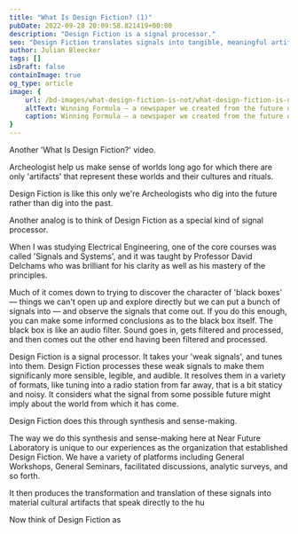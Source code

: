 ```yaml
---
title: "What Is Design Fiction? (1)"
pubDate: 2022-09-28 20:09:58.821419+00:00
description: "Design Fiction is a signal processor."
seo: "Design Fiction translates signals into tangible, meaningful artifacts, not speculations."
author: Julian Bleecker
tags: []
isDraft: false
containImage: true
og_type: article
image: {
    url: /bd-images/what-design-fiction-is-not/what-design-fiction-is-not-2024-01-16_16-00-04__1200px.jpg,
    altText: Winning Formula — a newspaper we created from the future of sports,
    caption: Winning Formula — a newspaper we created from the future of sports
}
---
```


<YouTube id="itbFPO7rcDY" />

Another 'What Is Design Fiction?' video.

Archeologist help us make sense of worlds long ago for which there are only 'artifacts' that represent these worlds and their cultures and rituals.

Design Fiction is like this only we're Archeologists who dig into the future rather than dig into the past.

Another analog is to think of Design Fiction as a special kind of signal processor.

When I was studying Electrical Engineering, one of the core courses was called 'Signals and Systems', and it was taught by Professor David Delchams who was brilliant for his clarity as well as his mastery of the principles.

Much of it comes down to trying to discover the character of 'black boxes' — things we can't open up and explore directly but we can put a bunch of signals into — and observe the signals that come out. If you do this enough, you can make some informed conclusions as to the black box itself. The black box is like an audio filter. Sound goes in, gets filtered and processed, and then comes out the other end having been filtered and processed.

Design Fiction is a signal processor. It takes your 'weak signals', and tunes into them. Design Fiction processes these weak signals to make them significanly more sensible, legible, and audible. It resolves them in a variety of formats, like tuning into a radio station from far away, that is a bit staticy and noisy. It considers what the signal from some possible future might imply about the world from which it has come. 

Design Fiction does this through synthesis and sense-making.

The way we do this synthesis and sense-making here at Near Future Laboratory is unique to our experiences as the organization that established Design Fiction. We have a variety of platforms including General Workshops, General Seminars, facilitated discussions, analytic surveys, and so forth. 

It then produces the transformation and translation of these signals into material cultural artifacts that speak directly to the hu

Now think of Design Fiction as 
